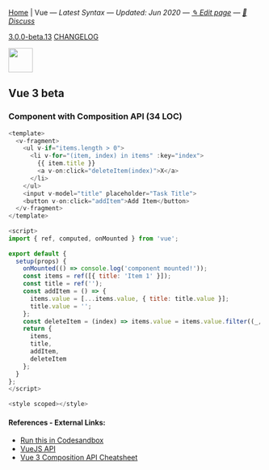 
[Home](/) | Vue — _Latest Syntax — Updated: Jun 2020 — [✎ Edit page](https://github.com/ngduc/syntax.codes/edit/master/docs/vue.mdx) — [💬 Discuss](https://github.com/ngduc/syntax.codes/issues/3)_

<a className="tagButton" href="https://github.com/vuejs/vue-next/releases">3.0.0-beta.13</a> <a className="tagButton" href="https://github.com/vuejs/vue-next/blob/master/CHANGELOG.md">CHANGELOG</a>

<img src="https://upload.wikimedia.org/wikipedia/commons/thumb/9/95/Vue.js_Logo_2.svg/2560px-Vue.js_Logo_2.svg.png" height="48" />

## Vue 3 beta

### Component with Composition API (34 LOC)

```.js
<template>
  <v-fragment>
    <ul v-if="items.length > 0">
      <li v-for="(item, index) in items" :key="index">
        {{ item.title }}
        <a v-on:click="deleteItem(index)">X</a>
      </li>
    </ul>
    <input v-model="title" placeholder="Task Title">
    <button v-on:click="addItem">Add Item</button>
  </v-fragment>
</template>
  
<script>
import { ref, computed, onMounted } from 'vue';
  
export default {
  setup(props) {
    onMounted(() => console.log('component mounted!'));
    const items = ref([{ title: 'Item 1' }]);
    const title = ref('');
    const addItem = () => {
      items.value = [...items.value, { title: title.value }];
      title.value = '';
    };
    const deleteItem = (index) => items.value = items.value.filter((_, idx) => idx !== index);
    return {
      items,
      title,
      addItem,
      deleteItem
    };
  }
};
</script>
  
<style scoped></style>
```

#### References - External Links:
- [Run this in Codesandbox](https://codesandbox.io/s/vue-3-8qy7f?file=/src/App.vue)
- [VueJS API](https://composition-api.vuejs.org/api.html)
- [Vue 3 Composition API Cheatsheet](https://www.vuemastery.com/pdf/Vue-3-Cheat-Sheet.pdf)
